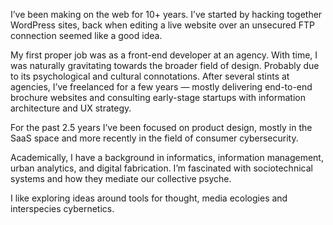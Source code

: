 I’ve been making on the web for 10+ years. I’ve started by hacking together WordPress sites, back when editing a live website over an unsecured FTP connection seemed like a good idea.

My first proper job was as a front-end developer at an agency. With time, I was naturally gravitating towards the broader field of design. Probably due to its psychological and cultural connotations. After several stints at agencies, I’ve freelanced for a few years — mostly delivering end-to-end brochure websites and consulting early-stage startups with information architecture and UX strategy.

For the past 2.5 years I’ve been focused on product design, mostly in the SaaS space and more recently in the field of consumer cybersecurity.

Academically, I have a background in informatics, information management, urban analytics, and digital fabrication. I’m fascinated with sociotechnical systems and how they mediate our collective psyche.

I like exploring ideas around tools for thought, media ecologies and interspecies cybernetics.

